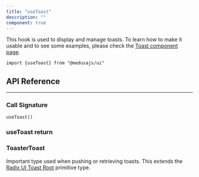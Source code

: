 ```yaml
---
title: "useToast"
description: ""
component: true
---
```



This hook is used to display and manage toasts. To learn how to make it usable and to see some examples, please check the [Toast component page](/components/toast).

<Snippet>`import {useToast} from "@medusajs/ui"`</Snippet>

## API Reference

---

### Call Signature

`useToast()`

### useToast return

<HookValues hook="useToast" />

### ToasterToast

Important type used when pushing or retrieving toasts. This extends the [Radix UI Toast Root](https://www.radix-ui.com/primitives/docs/components/toast#root) primitive type.

<HookValues hook="ToasterToast" />
